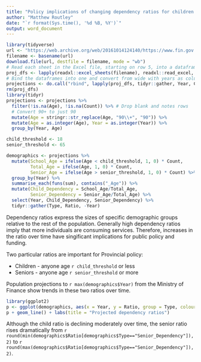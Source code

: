 ```yaml
---
title: "Policy implications of changing dependency ratios for children and seniors"
author: "Matthew Routley"
date: "`r format(Sys.time(), '%d %B, %Y')`"
output: word_document
---
```


```r
library(tidyverse)
url <- "https://web.archive.org/web/20161014124140/https://www.fin.gov.on.ca/en/economy/demographics/projections/table6.xls"
filename <- basename(url)
download.file(url, destfile = filename, mode = "wb")
# Read each sheet in the Excel file, starting on row 5, into a dataframe
proj_dfs <- lapply(readxl::excel_sheets(filename), readxl::read_excel, path = filename, skip = 5)
# Bind the dataframes into one and convert from wide with years as columns 
projections <- do.call("rbind", lapply(proj_dfs, tidyr::gather, Year, Count, -Age))
rm(proj_dfs)
library(tidyr)
projections <- projections %>%
  filter(!is.na(Age), !is.na(Count)) %>% # Drop blank and notes rows
  # Convert 90+ to just 90
  mutate(Age = stringr::str_replace(Age, "90\\+", "90")) %>%
  mutate(Age = as.integer(Age), Year = as.integer(Year)) %>%
  group_by(Year, Age)

child_threshold <- 18
senior_threshold <- 65

demographics <- projections %>%
  mutate(School_Age = ifelse(Age < child_threshold, 1, 0) * Count,
         Total_Age = ifelse(Age, 1, 0) * Count,
         Senior_Age = ifelse(Age > senior_threshold, 1, 0) * Count) %>%
  group_by(Year) %>%
  summarise_each(funs(sum), contains("_Age")) %>%
  mutate(Child_Dependency = School_Age/Total_Age,
         Senior_Dependency = Senior_Age/Total_Age) %>% 
  select(Year, Child_Dependency, Senior_Dependency) %>% 
  tidyr::gather(Type, Ratio, -Year)
```

Dependency ratios express the sizes of specific demographic groups relative to the rest of the population. Generally high dependency ratios imply that more individuals are consuming services. Therefore, increases in the ratio over time have singificant implications for public policy and funding.

Two particular ratios are important for Provincial policy:

- Children - anyone age `r child_threshold` or less
- Seniors - anyone age `r senior_threshold` or more

Population projections to `r max(demographics$Year)` from the Ministry of Finance show trends in these two ratios over time.

```r
library(ggplot2)
p <- ggplot(demographics, aes(x = Year, y = Ratio, group = Type, colour = Type))
p + geom_line() + labs(title = "Projected dependency ratios")
```

Although the child ratio is declining moderately over time, the senior ratio rises dramatically from `r round(min(demographics$Ratio[demographics$Type=="Senior_Dependency"]), 2)` to `r round(max(demographics$Ratio[demographics$Type=="Senior_Dependency"]), 2)`.
